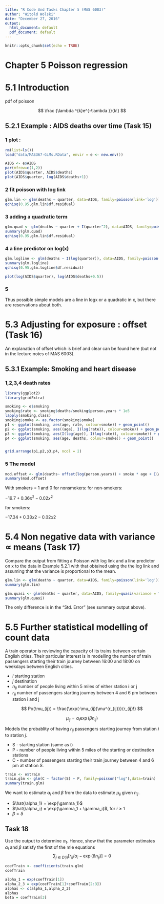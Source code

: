 ```yaml
---
title: "R Code And Tasks Chapter 5 (MAS 6003)"
author: "Witold Wolski"
date: "December 27, 2016"
output:
  html_document: default
  pdf_document: default
---
```


```r
knitr::opts_chunk$set(echo = TRUE)
```


# Chapter 5 Poisson regression

# 5.1 Introduction

pdf of poisson

$$
\frac {\lambda ^{k}e^{-\lambda }}{k!}
$$


## 5.2.1 Example : AIDS deaths over time (Task 15)

### 1 plot :
```r
rm(list=ls())
load("data/MAS367-GLMs.RData", envir = e <- new.env())

AIDS <- e$AIDS
par(mfrow=c(1,2))
plot(AIDS$quarter, AIDS$deaths)
plot(AIDS$quarter, log(AIDS$deaths+1))

```

### 2 fit poisson with log link

```r
glm.lin <- glm(deaths ~ quarter, data=AIDS, family=poisson(link='log'))
qchisq(0.95,glm.lin$df.residual)

```

### 3 adding a quadratic term

```r
glm.quad <- glm(deaths ~ quarter + I(quarter^2), data=AIDS, family=poisson(link='log'))
summary(glm.quad)
qchisq(0.95,glm.lin$df.residual)

```

### 4 a line predictor on log(x)


```r
glm.logline <- glm(deaths ~ I(log(quarter)), data=AIDS, family=poisson(link='log'))
summary(glm.logline)
qchisq(0.95,glm.logline$df.residual)

plot(log(AIDS$quarter), log(AIDS$deaths+0.5))

```

### 5

Thus possible simple models are a line in logx or a quadratic in x, but there are reservations
about both.


# 5.3 Adjusting for exposure : offset (Task 16)

An explanation of offset which is brief and clear can be found here (but not in the lecture notes of MAS 6003).

[](http://stats.stackexchange.com/questions/11182/when-to-use-an-offset-in-a-poisson-regression)

## 5.3.1 Example: Smoking and heart disease



### 1,2,3,4 death rates
```r
library(ggplot2)
library(gridExtra)

smoking <- e$smoking
smoking$rate <- smoking$deaths/smoking$person.years * 1e5
lapply(smoking,class)
smoking$smoke <- as.factor(smoking$smoke)
p1 <- ggplot(smoking, aes(age, rate, colour=smoke)) + geom_point()
p2 <- ggplot(smoking, aes((age), I(log(rate)), colour=smoke)) + geom_point()
p3 <- ggplot(smoking, aes(I(log(age)), I(log(rate)), colour=smoke)) + geom_point()
p4 <- ggplot(smoking, aes(age, deaths, colour=smoke)) + geom_point()


grid.arrange(p1,p2,p3,p4, ncol = 2)

```

### 5 The model

```r
mod.offset <- glm(deaths~ offset(log(person.years)) + smoke * age + I(age^2), family = poisson, data=smoking)
summary(mod.offset)

```

With smokers = 1 and 0 for nonsmokers:
for non-smokers:

$-19.7+0.36x^2-0.02x^2$

for smokers:

$-17.34+0.33x 2 -0.02x 2$


# 5.4 Non negative data with variance $\propto$ means (Task 17)

Compare the output from fitting a Poisson with log link and a line predictor on x to the
data in Example 5.2.1 with that obtained using the the log link and assuming that the variance
is proportional to the mean.

```r
glm.lin <- glm(deaths ~ quarter, data=AIDS, family=poisson(link='log'))
summary(glm.lin)

```

```r
glm.quasi <- glm(deaths ~ quarter, data=AIDS, family=quasi(variance = "mu", link='log') )
summary(glm.quasi)

```

The only difference is in the "Std. Error" (see summary output above).


# 5.5 Further statistical modelling of count data

A train operator is reviewing the capacity of its trains between certain English cities. Their
particular interest is in modelling the number of train passengers starting their train journey
between 16:00 and 18:00 on weekdays between English cities.

* $i$ starting station
* $j$ destination
* $n_{ij}$ number of people living within 5 miles of either station i or j
* $r_{ij}$ number of passengers starting journey between 4 and 6 pm between station i and j

$$
Po(\mu_{ij}) = \frac{\exp(-\mu_{ij})\mu^{r_{ij}}}{r_{ij}!}
$$

$$
\mu_{ij} = \alpha_i \exp(\beta n_{ij})
$$

Models the probablity of having $r_{ij}$ passengers starting journey from station $i$ to station $j$.

* S - starting station (same as i)
* P - number of people living within 5 miles of the starting or destination stations
* C - number of passengers starting their train journey between 4 and 6 pm at station S.



```r
train <- e$train
train.glm <- glm(C ~ factor(S) + P, family=poisson("log"),data=train)
summary(train.glm)
```

We want to estimate $\alpha_i$ and $\beta$ from the data to estimate $\mu_{ij}$ given $n_{ij}$.

* $\hat{\alpha_1} = \exp{\gamma_1}$
* $\hat{\alpha_i} = \exp{\gamma_1 + \gamma_i}$, for $i\ge 1$
* $\beta = \delta$

## Task 18

Use the output to determine $\alpha_1$. Hence, show that the parameter estimates $\alpha_i$ and $\beta$ satisfy the first of the mle equations
$$
\sum_{j\in D(i)} [r_{ij}/\alpha_i- \exp(\beta n_{ij})] = 0
$$

```r
coefTrain <- coefficients(train.glm)
coefTrain
```

```r
alpha_1 = exp(coefTrain[1])
alpha_2_3 = exp(coefTrain[1]+coefTrain[2:3])
alphas <- c(alpha_1,alpha_2_3)
alphas
beta = coefTrain[3]

```
